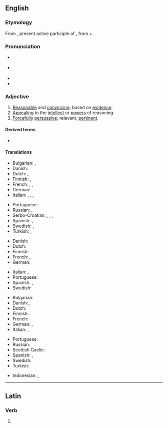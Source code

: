 ==English==
{{was wotd|2010|May|2}}

===Etymology===
{{PIE root|en|h₂eǵ}}
From {{etyl|la|en}} {{m|la|cōgēns}}, present active participle of {{m|la|cōgō||drive together, compel}}, from {{m|la|cō}} + {{m|la|agō||drive}}.

===Pronunciation===
* {{a|UK}} {{IPA|en|/ˈkə͡ʊd͡ʒn̩t/}}
* {{a|US}} {{IPA|en|/ˈko͡ʊd͡ʒn̩t/}}
* {{audio|en|en-us-cogent.ogg|Audio (US)}}
* {{audio|en|en-au-cogent.ogg|Audio (AU)}}

===Adjective===
{{en-adj}}

# [[reasonable|Reasonable]] and [[convincing]]; based on [[evidence]].
# [[appealing|Appealing]] to the [[intellect]] or [[power]]s of reasoning.
# [[forcefully|Forcefully]] [[persuasive]]; relevant, [[pertinent]].
#: {{ux|en|The prosecution presented a '''cogent''' argument, convincing the jury of the defendant's guilt.}}

====Derived terms====
* {{l|en|cogency}}

====Translations====
{{trans-top|reasonable and convincing; based on evidence}}
* Bulgarian: {{t+|bg|състоятелен}}, {{t+|bg|достоверен}}
* Danish: {{t|da|overbevisende}}
* Dutch: {{t+|nl|overtuigend}}, {{t+|nl|steekhoudend}}
* Finnish: {{t+|fi|järkevä}}, {{t+|fi|järkiperäinen}}
* French: {{t+|fr|convaincant}}, {{t+|fr|persuasif}}, {{t+|fr|cohérent}}
* German: {{t+|de|überzeugend}}
* Italian: {{t+|it|convincente}}, {{t+|it|persuasivo}}, {{t|it|coherente}}, {{t+|it|coerente}}
{{trans-mid}}
* Portuguese: {{t+|pt|convincente}}
* Russian: {{t+|ru|убедительный}}, {{t+|ru|достове́рный}}
* Serbo-Croatian: {{t+|sh|uverljiv}}, {{t+|sh|uvjerljiv}}, {{t+|sh|ubedljiv}}, {{t|sh|ubjedljiv}}
* Spanish: {{t|es|convencedor}}, {{t+|es|persuasivo}}
* Swedish: {{t+|sv|övertygande}}, {{t+|sv|bindande}} {{qualifier|law}}
* Turkish: {{t|tr|inandırıcı}}, {{t+|tr|mantıklı}}
{{trans-bottom}}

{{trans-top|appealing to the intellect or powers of reasoning}}
* Danish: {{t|da|overbevisende}}
* Dutch: {{t+|nl|overtuigend}}
* Finnish: {{t+|fi|järkevä}}
* French: {{t+|fr|intelligible}}, {{t+|fr|logique}}
* German: {{t+|de|überzeugend}}
{{trans-mid}}
* Italian: {{t+|it|intelligibile}}, {{t+|it|logico}}
* Portuguese: {{t+|pt|coerente}}
* Spanish: {{t+|es|inteligible}}, {{t+|es|lógico}}
* Swedish: {{t+|sv|övertygande}}
{{trans-bottom}}

{{trans-top|forcefully persuasive}}
* Bulgarian: {{t+|bg|убедителен}}
* Danish: {{t|da|overbevisende}}, {{t|da|slagkraftig}}
* Dutch: {{t+|nl|overtuigend}}
* Finnish: {{t+|fi|vakuuttava}}
* French: {{t+|fr|irréfutable}}
* German: {{t+|de|überzeugend}}, {{t+|de|schlagend}}
* Italian: {{t+|it|irrefutabile}}, {{t+|it|inconfutabile}}
{{trans-mid}}
* Portuguese: {{t+|pt|cogente}}
* Russian: {{t+|ru|убедительный}}
* Scottish Gaelic: {{t|gd|làidir}}
* Spanish: {{t+|es|irrefutable}}, {{t+|es|irrebatible}}
* Swedish: {{t+|sv|övertygande}}
* Turkish: {{t|tr|ikna edici}}
{{trans-bottom}}

{{checktrans-top}}
* Indonesian: {{t+check|id|yakin|alt=meyakinkan}}, {{t+check|id|telak}}
{{trans-mid}}
{{trans-bottom}}

----

==Latin==

===Verb===
{{la-verb-form|cōgent}}

# {{inflection of|la|cōgō||3|p|futr|actv|indc}}